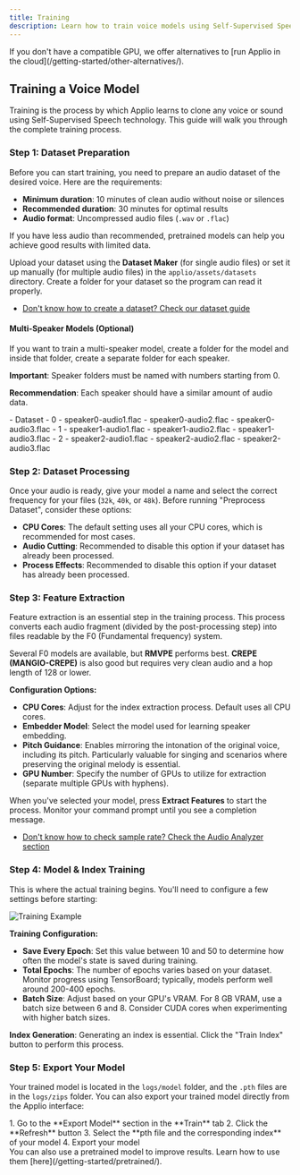 ```yaml
---
title: Training
description: Learn how to train voice models using Self-Supervised Speech technology
---
```



<Aside type="caution">
If you don't have a compatible GPU, we offer alternatives to [run Applio in the cloud](/getting-started/other-alternatives/).
</Aside>

## Training a Voice Model

Training is the process by which Applio learns to clone any voice or sound using Self-Supervised Speech technology. This guide will walk you through the complete training process.

### Step 1: Dataset Preparation

Before you can start training, you need to prepare an audio dataset of the desired voice. Here are the requirements:

- **Minimum duration**: 10 minutes of clean audio without noise or silences
- **Recommended duration**: 30 minutes for optimal results
- **Audio format**: Uncompressed audio files (`.wav` or `.flac`)

<Aside type="tip">
If you have less audio than recommended, pretrained models can help you achieve good results with limited data.
</Aside>

Upload your dataset using the **Dataset Maker** (for single audio files) or set it up manually (for multiple audio files) in the `applio/assets/datasets` directory. Create a folder for your dataset so the program can read it properly.

- [Don't know how to create a dataset? Check our dataset guide](/guides/how-create-datasets/)

#### Multi-Speaker Models (Optional)

If you want to train a multi-speaker model, create a folder for the model and inside that folder, create a separate folder for each speaker.

**Important**: Speaker folders must be named with numbers starting from 0.

**Recommendation**: Each speaker should have a similar amount of audio data.

<FileTree>
- Dataset
  - 0
    - speaker0-audio1.flac
    - speaker0-audio2.flac
    - speaker0-audio3.flac
  - 1
    - speaker1-audio1.flac
    - speaker1-audio2.flac
    - speaker1-audio3.flac
  - 2
    - speaker2-audio1.flac
    - speaker2-audio2.flac
    - speaker2-audio3.flac
</FileTree>

### Step 2: Dataset Processing

Once your audio is ready, give your model a name and select the correct frequency for your files (`32k`, `40k`, or `48k`). Before running "Preprocess Dataset", consider these options:

- **CPU Cores**: The default setting uses all your CPU cores, which is recommended for most cases.
- **Audio Cutting**: Recommended to disable this option if your dataset has already been processed.
- **Process Effects**: Recommended to disable this option if your dataset has already been processed.

### Step 3: Feature Extraction

Feature extraction is an essential step in the training process. This process converts each audio fragment (divided by the post-processing step) into files readable by the F0 (Fundamental frequency) system.

Several F0 models are available, but **RMVPE** performs best. **CREPE (MANGIO-CREPE)** is also good but requires very clean audio and a hop length of 128 or lower.

**Configuration Options:**
- **CPU Cores**: Adjust for the index extraction process. Default uses all CPU cores.
- **Embedder Model**: Select the model used for learning speaker embedding.
- **Pitch Guidance**: Enables mirroring the intonation of the original voice, including its pitch. Particularly valuable for singing and scenarios where preserving the original melody is essential.
- **GPU Number**: Specify the number of GPUs to utilize for extraction (separate multiple GPUs with hyphens).

When you've selected your model, press **Extract Features** to start the process. Monitor your command prompt until you see a completion message.

- [Don't know how to check sample rate? Check the Audio Analyzer section](/getting-started/audio-analyzer/)

### Step 4: Model & Index Training

This is where the actual training begins. You'll need to configure a few settings before starting:

![Training Example](/images/training-example.png)

**Training Configuration:**
- **Save Every Epoch**: Set this value between 10 and 50 to determine how often the model's state is saved during training.
- **Total Epochs**: The number of epochs varies based on your dataset. Monitor progress using TensorBoard; typically, models perform well around 200-400 epochs.
- **Batch Size**: Adjust based on your GPU's VRAM. For 8 GB VRAM, use a batch size between 6 and 8. Consider CUDA cores when experimenting with higher batch sizes.

**Index Generation**: Generating an index is essential. Click the "Train Index" button to perform this process.

### Step 5: Export Your Model

Your trained model is located in the `logs/model` folder, and the `.pth` files are in the `logs/zips` folder. You can also export your trained model directly from the Applio interface:

<Steps>
1. Go to the **Export Model** section in the **Train** tab
2. Click the **Refresh** button
3. Select the **pth file and the corresponding index** of your model
4. Export your model
</Steps>

<Aside type="note">
You can also use a pretrained model to improve results. Learn how to use them [here](/getting-started/pretrained/).
</Aside>